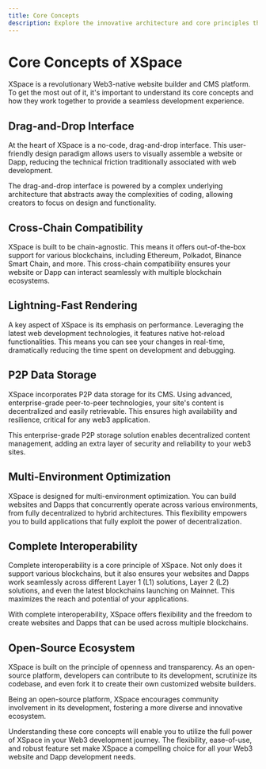 ```yaml
---
title: Core Concepts
description: Explore the innovative architecture and core principles that drive XSpace - The Web3-native website builder and CMS platform.
---
```



# Core Concepts of XSpace

XSpace is a revolutionary Web3-native website builder and CMS platform. To get the most out of it, it's important to understand its core concepts and how they work together to provide a seamless development experience.

## Drag-and-Drop Interface

At the heart of XSpace is a no-code, drag-and-drop interface. This user-friendly design paradigm allows users to visually assemble a website or Dapp, reducing the technical friction traditionally associated with web development.

<Callout type="info">
The drag-and-drop interface is powered by a complex underlying architecture that abstracts away the complexities of coding, allowing creators to focus on design and functionality.
</Callout>

## Cross-Chain Compatibility

XSpace is built to be chain-agnostic. This means it offers out-of-the-box support for various blockchains, including Ethereum, Polkadot, Binance Smart Chain, and more. This cross-chain compatibility ensures your website or Dapp can interact seamlessly with multiple blockchain ecosystems.

## Lightning-Fast Rendering

A key aspect of XSpace is its emphasis on performance. Leveraging the latest web development technologies, it features native hot-reload functionalities. This means you can see your changes in real-time, dramatically reducing the time spent on development and debugging.

## P2P Data Storage

XSpace incorporates P2P data storage for its CMS. Using advanced, enterprise-grade peer-to-peer technologies, your site's content is decentralized and easily retrievable. This ensures high availability and resilience, critical for any web3 application.

<Callout type="info">
This enterprise-grade P2P storage solution enables decentralized content management, adding an extra layer of security and reliability to your web3 sites.
</Callout>

## Multi-Environment Optimization

XSpace is designed for multi-environment optimization. You can build websites and Dapps that concurrently operate across various environments, from fully decentralized to hybrid architectures. This flexibility empowers you to build applications that fully exploit the power of decentralization.

## Complete Interoperability

Complete interoperability is a core principle of XSpace. Not only does it support various blockchains, but it also ensures your websites and Dapps work seamlessly across different Layer 1 (L1) solutions, Layer 2 (L2) solutions, and even the latest blockchains launching on Mainnet. This maximizes the reach and potential of your applications.

<Callout type="info">
With complete interoperability, XSpace offers flexibility and the freedom to create websites and Dapps that can be used across multiple blockchains.
</Callout>

## Open-Source Ecosystem

XSpace is built on the principle of openness and transparency. As an open-source platform, developers can contribute to its development, scrutinize its codebase, and even fork it to create their own customized website builders.

<Callout type="info">
Being an open-source platform, XSpace encourages community involvement in its development, fostering a more diverse and innovative ecosystem.
</Callout>

Understanding these core concepts will enable you to utilize the full power of XSpace in your Web3 development journey. The flexibility, ease-of-use, and robust feature set make XSpace a compelling choice for all your Web3 website and Dapp development needs.
